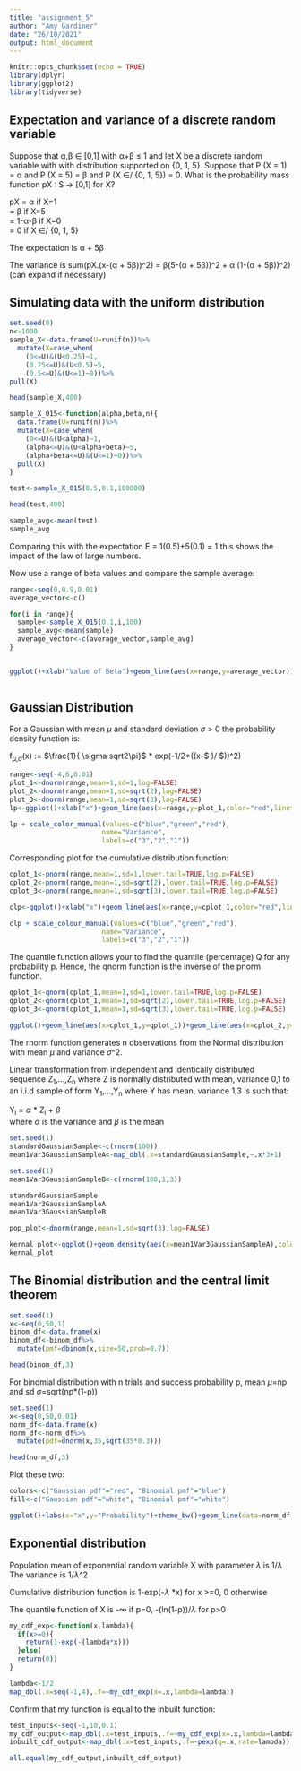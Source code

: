 ```yaml
---
title: "assignment_5"
author: "Amy Gardiner"
date: "26/10/2021"
output: html_document
---
```


```r
knitr::opts_chunk$set(echo = TRUE)
library(dplyr) 
library(ggplot2)
library(tidyverse)
```

## Expectation and variance of a discrete random variable

Suppose that α,β ∈ [0,1] with α+β ≤ 1 and let X be a discrete random variable with with distribution supported on {0, 1, 5}. Suppose that P (X = 1) = α and P (X = 5) = β and P (X ∈/ {0, 1, 5}) = 0.
What is the probability mass function pX : S → [0,1] for X?

pX = α if X=1\
   = β if X=5\
   = 1-α-β if X=0\
   = 0 if X ∈/ {0, 1, 5}
   
The expectation is α + 5β

The variance is sum(pX.(x-(α + 5β))^2) = β(5-(α + 5β))^2 + α (1-(α + 5β))^2) (can expand if necessary)

## Simulating data with the uniform distribution

```r
set.seed(0)
n<-1000
sample_X<-data.frame(U=runif(n))%>%
  mutate(X=case_when(
    (0<=U)&(U<0.25)~1,
    (0.25<=U)&(U<0.5)~5,
    (0.5<=U)&(U<=1)~0))%>%
pull(X)

head(sample_X,400)

sample_X_015<-function(alpha,beta,n){
  data.frame(U=runif(n))%>%
  mutate(X=case_when(
    (0<=U)&(U<alpha)~1,
    (alpha<=U)&(U<alpha+beta)~5,
    (alpha+beta<=U)&(U<=1)~0))%>%
  pull(X) 
}

test<-sample_X_015(0.5,0.1,100000)

head(test,400)

sample_avg<-mean(test)
sample_avg
```

Comparing this with the expectation E = 1(0.5)+5(0.1) = 1 this shows the impact of the law of large numbers.

Now use a range of beta values and compare the sample average:

```r
range<-seq(0,0.9,0.01)
average_vector<-c()

for(i in range){
  sample<-sample_X_015(0.1,i,100)
  sample_avg<-mean(sample)
  average_vector<-c(average_vector,sample_avg)
}


ggplot()+xlab("Value of Beta")+geom_line(aes(x=range,y=average_vector))+ylab("Sample Average")
  
```

## Gaussian Distribution

For a Gaussian with mean $\mu$ and standard deviation $\sigma$ > 0
the probability density function is:

f~$\mu$,$\sigma$~(x) := $\frac{1}{ \sigma sqrt2\pi}$ * exp(-1/2*((x-$ \mu $)/$ \sigma $))^2)

```r
range<-seq(-4,6,0.01)
plot_1<-dnorm(range,mean=1,sd=1,log=FALSE)
plot_2<-dnorm(range,mean=1,sd=sqrt(2),log=FALSE)
plot_3<-dnorm(range,mean=1,sd=sqrt(3),log=FALSE)
lp<-ggplot()+xlab("x")+geom_line(aes(x=range,y=plot_1,color="red",linetype='solid'))+geom_line(aes(x=range,y=plot_2,color="green",linetype='dashed'))+geom_line(aes(x=range,y=plot_3,color="blue",linetype='longdash'))+ylab("Density")

lp + scale_color_manual(values=c("blue","green","red"),
                       name="Variance",
                       labels=c("3","2","1"))
```

Corresponding plot for the cumulative distribution function:

```r
cplot_1<-pnorm(range,mean=1,sd=1,lower.tail=TRUE,log.p=FALSE)
cplot_2<-pnorm(range,mean=1,sd=sqrt(2),lower.tail=TRUE,log.p=FALSE)
cplot_3<-pnorm(range,mean=1,sd=sqrt(3),lower.tail=TRUE,log.p=FALSE)

clp<-ggplot()+xlab("x")+geom_line(aes(x=range,y=cplot_1,color="red",linetype='solid'))+geom_line(aes(x=range,y=cplot_2,color="green",linetype='dashed'))+geom_line(aes(x=range,y=cplot_3,color="blue",linetype='longdash'))+ylab("Density")

clp + scale_colour_manual(values=c("blue","green","red"),
                       name="Variance",
                       labels=c("3","2","1"))
```

The quantile function allows your to find the quantile (percentage) Q for any probability p. Hence, the qnorm function is the inverse of the pnorm function.

```r
qplot_1<-qnorm(cplot_1,mean=1,sd=1,lower.tail=TRUE,log.p=FALSE)
qplot_2<-qnorm(cplot_1,mean=1,sd=sqrt(2),lower.tail=TRUE,log.p=FALSE)
qplot_3<-qnorm(cplot_1,mean=1,sd=sqrt(3),lower.tail=TRUE,log.p=FALSE)

ggplot()+geom_line(aes(x=cplot_1,y=qplot_1))+geom_line(aes(x=cplot_2,y=qplot_2))+geom_line(aes(x=cplot_3,y=qplot_3))+xlab("Probability p")+ylab("Q(p)")
```

The rnorm function generates n observations from the Normal distribution with mean $\mu$ and variance $\sigma$^2. 

Linear transformation from independent and identically distributed sequence Z~1~,...,Z~n~ where Z is normally distributed with mean, variance 0,1 to an i.i.d sample of form Y~1~,...,Y~n~ where Y has mean, variance 1,3 is such that:\

Y~i~ = $\alpha$ * Z~i~ + $\beta$ \
where $\alpha$ is the variance and $\beta$ is the mean

```r
set.seed(1)
standardGaussianSample<-c(rnorm(100))
mean1Var3GaussianSampleA<-map_dbl(.x=standardGaussianSample,~.x*3+1)

set.seed(1)
mean1Var3GaussianSampleB<-c(rnorm(100,1,3))

standardGaussianSample
mean1Var3GaussianSampleA
mean1Var3GaussianSampleB

pop_plot<-dnorm(range,mean=1,sd=sqrt(3),log=FALSE)

kernal_plot<-ggplot()+geom_density(aes(x=mean1Var3GaussianSampleA),color="blue")+geom_line(aes(x=range,y=pop_plot,color="red"))+xlab("x")+ylab("Density")
kernal_plot
```

## The Binomial distribution and the central limit theorem

```r
set.seed(1)
x<-seq(0,50,1)
binom_df<-data.frame(x)
binom_df<-binom_df%>%
  mutate(pmf=dbinom(x,size=50,prob=0.7))

head(binom_df,3)
```

For binomial distribution with n trials and success probability p, mean $\mu$=np and sd $\sigma$=sqrt(np*(1-p))

```r
set.seed(1)
x<-seq(0,50,0.01)
norm_df<-data.frame(x)
norm_df<-norm_df%>%
  mutate(pdf=dnorm(x,35,sqrt(35*0.3)))

head(norm_df,3)
```

Plot these two:

```r
colors<-c("Gaussian pdf"="red", "Binomial pmf"="blue")
fill<-c("Gaussian pdf"="white", "Binomial pmf"="white")

ggplot()+labs(x="x",y="Probability")+theme_bw()+geom_line(data=norm_df, aes(x,y=pdf,color="Gaussian pdf"),size=2)+geom_col(data=binom_df,aes(x=x,y=pmf,color="Binomial pmf",fill="Binomial pmf"))+scale_color_manual(name="",values=colors)+scale_fill_manual(name="",values=fill)+xlim(c(20,50))
```

## Exponential distribution

Population mean of exponential random variable X with parameter $\lambda$ is 1/$\lambda$ \
The variance is 1/$\lambda$^2

Cumulative distribution function is 1-exp(-$\lambda$ *x) for x >=0, 0 otherwise \

The quantile function of X is -$\infty$ if p=0, -(ln(1-p))/$\lambda$ for p>0

```r
my_cdf_exp<-function(x,lambda){
  if(x>=0){
    return(1-exp(-(lambda*x)))
  }else(
  return(0))
}

lambda<-1/2
map_dbl(.x=seq(-1,4),.f=~my_cdf_exp(x=.x,lambda=lambda))
```

Confirm that my function is equal to the inbuilt function:

```r
test_inputs<-seq(-1,10,0.1)
my_cdf_output<-map_dbl(.x=test_inputs,.f=~my_cdf_exp(x=.x,lambda=lambda))
inbuilt_cdf_output<-map_dbl(.x=test_inputs,.f=~pexp(q=.x,rate=lambda))

all.equal(my_cdf_output,inbuilt_cdf_output)
```

